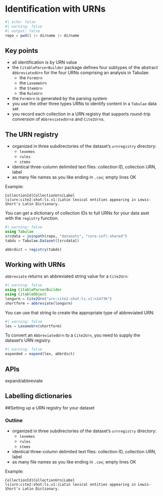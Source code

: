 
# Identification with URNs


```julia
#| echo: false
#| warning: false
#| output: false
repo = pwd() |> dirname |> dirname
```

## Key points

- all identification is by URN value
- the `CitableParserBuilder` package defines four subtypes of the abstract `AbbreviatedUrn` for the four URNs comprising an analysis in Tabulae:
    - the `FormUrn`
    - the `LexemeUrn`
    - the `StemUrn`
    - the `RuleUrn`
- the `FormUrn` is generated by the parsing system    
- you use the other three types URNs to identify content in a `Tabulae` data set    
- you record each collection in a URN registry that supports round-trip conversion of `AbbreviatedUrn`s and `Cite2Urn`s.

## The URN registry

- organized in three subdirectories of the dataset's `urnregistry` directory:
     - `lexemes`
     - `rules`
     - `stems`
- identical three-column delimited text files: collection ID, collection URN, label
- as many file names as you like ending in `.cex`; empty lines OK


Example:


```
CollectionId|CollectionUrn|Label
ls|urn:cite2:shot:ls.v1:|Latin lexical entities appearing in Lewis-Short's Latin Dictionary.
```

You can get a dictionary of collection IDs to full URNs for your data aset with the `registry` function.


```julia
#| warning: false
using Tabulae
srcdata = joinpath(repo, "datasets", "core-infl-shared")
tabds = Tabulae.Dataset([srcdata])

abbrdict = registry(tabds)
```
## Working with URNs

`abbreviate` returns an abbreviated string value for a `Cite2Urn`:

```julia
#| warning: false
using CitableParserBuilder
using CitableObject
longurn = Cite2Urn("urn:cite2:shot:ls.v1:n14736")
shortform = abbreviate(longurn)
```

You can use that string to create the appropriate type of abbreviated URN:

```julia
#| warning: false
lex = LexemeUrn(shortform)
```

To convert an `AbbreviatedUrn` to a `Cite2Urn`, you need to supply the dataset's URN registry.


```julia
#| warning: false
expanded = expand(lex, abbrdict)
```






## APIs

expand/abbreviate


## Labelling dictionaries




##Setting up a URN registry for your dataset


### Outline

- organized in three subdirectories of the dataset's `urnregistry` directory:
     - `lexemes`
     - `rules`
     - `stems`
- identical three-column delimited text files: collection ID, collection URN, label
- as many file names as you like ending in `.cex`; empty lines OK


Example:


```
CollectionId|CollectionUrn|Label
ls|urn:cite2:shot:ls.v1:|Latin lexical entities appearing in Lewis-Short's Latin Dictionary.
```

